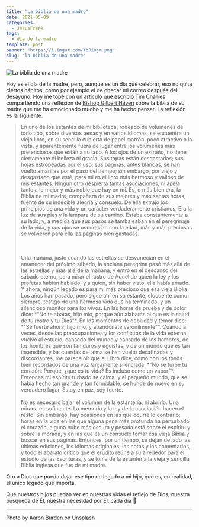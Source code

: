 ```yaml
---
title: "La biblia de una madre"
date: 2021-05-09
categories:
  - JesusFreak
tags:
  - día de la madre
template: post
banner: "https://i.imgur.com/TbJiOjm.png"
slug: "la-biblia-de-una-madre"
---
```


![La biblia de una madre](https://i.imgur.com/TbJiOjm.png)

Hoy es el día de la madre, pero, aunque es un día qué celebrar, eso no quita ciertos hábitos, como por ejemplo el de checar mi correo después del desayuno. Hoy me topé con un [artículo](https://www.challies.com/quotes/a-mothers-bible/) que escribió [Tim Challies](https://www.challies.com) compartiendo una reflexión de [Bishop Gilbert Haven](https://en.wikipedia.org/wiki/Gilbert_Haven) sobre la biblia de su madre que me ha emocionado mucho y me ha hecho pensar. La reflexión es la siguiente:

> En uno de los estantes de mi biblioteca, rodeado de volúmenes de todo tipo, sobre diversos temas y en varios idiomas, se encuentra un viejo libro, en su sencilla cubierta de papel marrón, poco atractivo a la vista, y aparentemente fuera de lugar entre los volúmenes más pretenciosos que están a su lado. A los ojos de un extraño, no tiene ciertamente ni belleza ni gracia. Sus tapas están desgastadas; sus hojas estropeadas por el uso; sus páginas, antes blancas, se han vuelto amarillas por el paso del tiempo; sin embargo, por viejo y desgastado que esté, para mí es el libro más hermoso y valioso de mis estantes. Ningún otro despierta tantas asociaciones, ni apela tanto a lo mejor y más noble que hay en mí. Es, o más bien era, la Biblia de mi madre, compañera de sus mejores y más santas horas, fuente de su indecible alegría y consuelo. De ella extrajo los principios de una vida y un carácter verdaderamente cristianos. Era la luz de sus pies y la lámpara de su camino. Estaba constantemente a su lado; y, a medida que sus pasos se tambaleaban en el peregrinaje de la vida, y sus ojos se oscurecían con la edad, más y más preciosas se volvieron para ella las páginas bien gastadas.
>
> <br />
> <br />
> Una mañana, justo cuando las estrellas se desvanecían en el amanecer del
> próximo sábado, la anciana peregrina pasó más allá de las estrellas y más allá
> de la mañana, y entró en el descanso del sábado eterno, para mirar el rostro
> de Aquel de quien la ley y los profetas habían hablado, y a quien, sin haber
> visto, ella había amado. Y ahora, ningún legado es para mí más precioso que
> esa vieja Biblia. Los años han pasado, pero sigue ahí en su estante, elocuente
> como siempre, testigo de una hermosa vida que ha terminado, y un silencioso
> monitor para los vivos. En las horas de prueba y de dolor dice: *"No te
> abatas, hijo mío, porque aún alabarás al que es la salud de tu rostro y tu
> Dios"*. En los momentos de debilidad y temor dice: *"Sé fuerte ahora, hijo
> mío, y abandónate varonilmente"*. Cuando a veces, desde las preocupaciones y
> los conflictos de la vida externa, vuelvo al estudio, cansado del mundo y
> cansado de los hombres, de los hombres que son tan duros y egoístas, y de un
> mundo que es tan insensible, y las cuerdas del alma se han vuelto desafinadas
> y discordantes, me parece oír que el Libro dice, como con los tonos bien
> recordados de una voz largamente silenciada: *"No se turbe tu corazón. Porque,
> ¿qué es tu vida? Es incluso como un vapor"*. Entonces mi espíritu turbado se
> calma; y el pequeño mundo, que se había hecho tan grande y tan formidable, se
> hunde de nuevo en su verdadero lugar. Estoy en paz, soy fuerte.
> <br />
> <br />
> No es necesario bajar el volumen de la estantería, ni abrirlo. Una mirada es suficiente.
> La memoria y la ley de la asociación hacen el resto. Sin embargo, hay ocasiones
> en las que ocurre lo contrario; horas en la vida en las que alguna pena más profunda
> ha perturbado el corazón, alguna nube más oscura y pesada está sobre el espíritu
> y sobre la morada, y en las que es un consuelo tomar esa vieja Biblia y buscar
> en sus páginas. Entonces, por un tiempo, se dejan de lado las últimas ediciones,
> los idiomas originales, las notas y los comentarios, y todo el aparato crítico
> que el erudito reúne a su alrededor para el estudio de las Escrituras, y se toma
> de la estantería la vieja y sencilla Biblia inglesa que fue de mi madre.

Oro a Dios que pueda dejar ese tipo de legado a mi hijo, que es, en realidad, el único legado que importa.

Que nuestros hijos puedan ver en nuestras vidas el reflejo de Dios, nuestra búsqueda de Él, nuestra necesidad por Él, cada día 🙏

---

Photo by <a href="https://unsplash.com/@aaronburden?utm_source=unsplash&utm_medium=referral&utm_content=creditCopyText">Aaron Burden</a> on <a href="https://unsplash.com/s/photos/bible?utm_source=unsplash&utm_medium=referral&utm_content=creditCopyText">Unsplash</a>
